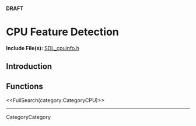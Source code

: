 <!-- #master-page:CategoryTemplate -->
<!-- #master-date:Unknown-Date -->
<!-- format wiki -->
<!-- language en -->
'''DRAFT'''

= CPU Feature Detection =

'''Include File(s):'''  [http://hg.libsdl.org/SDL/file/68dfd6df47da/include/SDL_cpuinfo.h SDL_cpuinfo.h]


== Introduction ==

== Functions ==

<<FullSearch(category:CategoryCPU)>>

----
CategoryCategory
